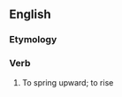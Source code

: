 ==English==

===Etymology===
{{prefix|up|dive|lang=en}}

===Verb===
{{en-verb|updives|updiving|updove|past2=updived}}

# {{context|intransitive|rare|lang=en}} To spring upward; to rise 
#: {{rfquotek|Davies}}